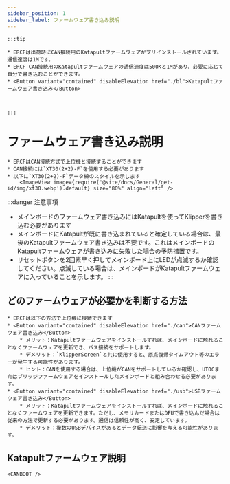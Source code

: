 ```yaml
---
sidebar_position: 1
sidebar_label: ファームウェア書き込み説明
---
```







    :::tip

    * ERCFは出荷時にCAN接続用のKatapultファームウェアがプリインストールされています。通信速度は1Mです。
    * ERCF CAN接続用のKatapultファームウェアの通信速度は500Kと1Mがあり、必要に応じて自分で書き込むことができます。
    * <Button variant="contained" disableElevation href="./bl">Katapultファームウェア書き込み</Button>



    :::

# ファームウェア書き込み説明

    * ERCFはCAN接続方式で上位機と接続することができます
    * CAN接続には`XT30(2+2)-F`を使用する必要があります
    * 以下に`XT30(2+2)-F`データ線のスタイルを示します
        <ImageView image={require('@site/docs/General/get-id/img/xt30.webp').default} size="80%" align="left" />

:::danger 注意事項
* メインボードのファームウェア書き込みにはKatapultを使ってKlipperを書き込む必要があります
* メインボードにKatapultが既に書き込まれていると確定している場合は、最後のKatapultファームウェア書き込みは不要です。これはメインボードのKatapultファームウェアが書き込みに失敗した場合の予防措置です。
* リセットボタンを2回素早く押してメインボード上にLEDが点滅するか確認してください。点滅している場合は、メインボードがKatapultファームウェアに入っていることを示します。
:::

## どのファームウェアが必要かを判断する方法

    * ERCFは以下の方法で上位機に接続できます
    * <Button variant="contained" disableElevation href="./can">CANファームウェア書き込み</Button>
        * メリット：Katapultファームウェアをインストールすれば、メインボードに触れることなくファームウェアを更新でき、バス接続をサポートします。
        * デメリット：`KlipperScreen`と共に使用すると、原点復帰タイムアウト等のエラーが発生する可能性があります。
        * ヒント：CANを使用する場合は、上位機がCANをサポートしているか確認し、UTOCまたはブリッジファームウェアをインストールしたメインボードと組み合わせる必要があります。
    * <Button variant="contained" disableElevation href="./usb">USBファームウェア書き込み</Button>
        * メリット：Katapultファームウェアをインストールすれば、メインボードに触れることなくファームウェアを更新できます。ただし、メモリカードまたはDFUで書き込んだ場合は従来の方法で更新する必要があります。通信は信頼性が高く、安定しています。
        * デメリット：複数のUSBデバイスがあるとデータ転送に影響を与える可能性があります。

## Katapultファームウェア説明

    <CANBOOT />